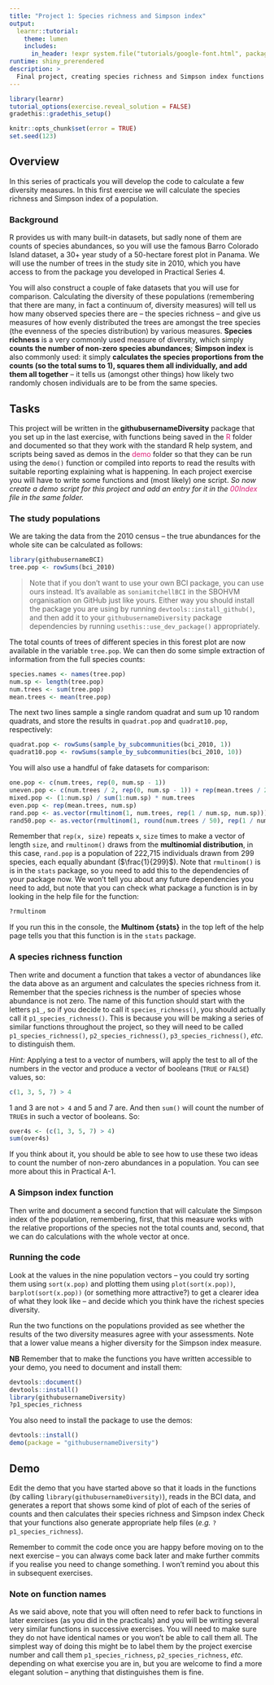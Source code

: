 ```yaml
---
title: "Project 1: Species richness and Simpson index"
output:
  learnr::tutorial:
    theme: lumen
    includes:
      in_header: !expr system.file("tutorials/google-font.html", package = "RPiR")
runtime: shiny_prerendered
description: >
  Final project, creating species richness and Simpson index functions
---
```


```r
library(learnr)
tutorial_options(exercise.reveal_solution = FALSE)
gradethis::gradethis_setup()

knitr::opts_chunk$set(error = TRUE)
set.seed(123)
```

## Overview

In this series of practicals you will develop the code to calculate a few
diversity measures. In this first exercise we will calculate the species
richness and Simpson index of a population.

### Background

R provides us with many built-in datasets, but sadly none of them are counts of
species abundances, so you will use the famous Barro Colorado Island dataset, a 
30+ year study of a 50-hectare forest plot in Panama. We will use the number of 
trees in the study site in 2010, which you have access to from the package you
developed in Practical Series 4.

You will also construct a couple of fake datasets that you will use for 
comparison. Calculating the diversity of these populations (remembering that 
there are many, in fact a continuum of, diversity measures) will tell us how 
many observed species there are -- the species richness -- and give us measures 
of how evenly distributed the trees are amongst the tree species (the evenness 
of the species distribution) by various measures. **Species richness** is a 
very commonly used measure of diversity, which simply **counts the number of
non-zero species abundances**; **Simpson index** is also commonly used: it
simply **calculates the species proportions from the counts (so the total sums 
to 1), squares them all individually, and add them all together** -- it tells us
(amongst other things) how likely two randomly chosen individuals are to be 
from the same species.

## Tasks

This project will be written in the **githubusernameDiversity** package that
you set up in the last exercise, with functions being saved in the
<span style="color: #dd1c77;">R</span> folder and documented so that they work
with the standard R help system, and scripts being saved as demos in the
<span style="color: #dd1c77;">demo</span> folder so that they can be run using
the `demo()` function or compiled into reports to read the results with suitable
reporting explaining what is happening. In each project exercise you will have
to write some functions and (most likely) one script. *So now create a demo
script for this project and add an entry for it in the
<span style="color: #dd1c77;">00Index</span> file in the same folder.*

### The study populations

We are taking the data from the 2010 census -- the true abundances for the whole 
site can be calculated as follows:

```r
library(githubusernameBCI) 
tree.pop <- rowSums(bci_2010)
```

> Note that if you don't want to use your own BCI package, you can use ours
instead. It's available as `soniamitchellBCI` in the SBOHVM organisation on
GitHub just like yours. Either way you should install the package you are using
by running `devtools::install_github()`, and then add it to your
`githubusernameDiversity` package dependencies by running
`usethis::use_dev_package()` appropriately.

The total counts of trees of different species in this forest plot are now 
available in the variable `tree.pop`. We can then do some simple extraction of
information from the full species counts:

```r
species.names <- names(tree.pop) 
num.sp <- length(tree.pop) 
num.trees <- sum(tree.pop) 
mean.trees <- mean(tree.pop)
```

The next two lines sample a single random quadrat and sum up 10 random 
quadrats, and store the results in `quadrat.pop` and `quadrat10.pop`,
respectively:

```r
quadrat.pop <- rowSums(sample_by_subcommunities(bci_2010, 1)) 
quadrat10.pop <- rowSums(sample_by_subcommunities(bci_2010, 10))
```

You will also use a handful of fake datasets for comparison:

```r
one.pop <- c(num.trees, rep(0, num.sp - 1)) 
uneven.pop <- c(num.trees / 2, rep(0, num.sp - 1)) + rep(mean.trees / 2, num.sp) 
mixed.pop <- (1:num.sp) / sum(1:num.sp) * num.trees
even.pop <- rep(mean.trees, num.sp)
rand.pop <- as.vector(rmultinom(1, num.trees, rep(1 / num.sp, num.sp)))
rand50.pop <- as.vector(rmultinom(1, round(num.trees / 50), rep(1 / num.sp, num.sp)))
```

Remember that `rep(x, size)` repeats `x`, `size` times to make a vector of
length `size`, and `rmultinom()` draws from the **multinomial distribution**, 
in this case, `rand.pop` is a population of 222,715 individuals 
drawn from 299 species, each equally abundant ($\frac{1}{299}$). Note that
`rmultinom()` is is in the `stats` package, so you need to add this to the
dependencies of your package now. We won't tell you about any future
dependencies you need to add, but note that you can check what package a
function is in by looking in the help file for the function:

```R
?rmultinom
```

If you run this in the console, the **Multinom {stats}** in the top left of the
help page tells you that this function is in the `stats` package.

### A species richness function

Then write and document a function that takes a vector of abundances like the
data above as an argument and calculates the species richness from it. Remember
that the species richness is the number of species whose abundance is not zero.
The name of this function should start with the letters `p1_`, so if you decide
to call it `species_richness()`, you should actually call it
`p1_species_richness()`. This is because you will be making a series of similar
functions throughout the project, so they will need to be called
`p1_species_richness()`, `p2_species_richness()`, `p3_species_richness()`,
*etc.* to distinguish them.

*Hint:* Applying a test to a vector 
of numbers, will apply the test to all of the numbers in the vector and produce 
a vector of booleans (`TRUE` or `FALSE`) values, so:

```R
c(1, 3, 5, 7) > 4
```
1 and 3 are not `> 4` and 5 and 7 are. And then `sum()` will count the number of
`TRUE`s in such a vector of booleans. So:

```R
over4s <- (c(1, 3, 5, 7) > 4)
sum(over4s)
```

If you think about it, you should be able to see how to use these two ideas to
count the number of non-zero abundances in a population. You can see more about
this in Practical A-1.

### A Simpson index function

Then write and document a second function that will calculate the Simpson 
index of the population, remembering, first, that this measure works with 
the relative proportions of the species not the total counts and, second, that 
we can do calculations with the whole vector at once.

### Running the code

Look at the values in the nine population vectors -- you could try sorting them 
using `sort(x.pop)` and plotting them using `plot(sort(x.pop))`, 
`barplot(sort(x.pop))` (or something more attractive?) to get a clearer idea of 
what they look like -- and decide which you think have the richest species 
diversity.

Run the two functions on the populations provided as see whether the results of 
the two diversity measures agree with your assessments. Note that a lower value 
means a higher diversity for the Simpson index measure.

**NB** Remember that to make the functions you have written accessible to
your demo, you need to document and install them:

```R
devtools::document()
devtools::install()
library(githubusernameDiversity)
?p1_species_richness
```

You also need to install the package to use the demos:

```R
devtools::install()
demo(package = "githubusernameDiversity")
```

## Demo

Edit the demo that you have started above so that it loads in the functions (by
calling `library(githubusernameDiversity)`),  reads in the BCI data, and
generates a report that shows some kind of plot of each of the series of counts
and then calculates their species richness and Simpson index Check that
your functions also generate appropriate help files
(*e.g.* `?p1_species_richness`).

Remember to commit the code once you are happy before moving on to the next 
exercise -- you can always come back later and make further commits if you 
realise you need to change something. I won't remind you about this in 
subsequent exercises.

### Note on function names

As we said above, note that you will often need to refer back to functions in
later exercises (as you did in the practicals) and you will be writing several
very  similar functions in successive exercises. You will need to make sure they
do not have identical names or you won't be able to call them all. 
The simplest way of doing this might be to label them by the project exercise
number and call them `p1_species_richness`, `p2_species_richness`, *etc.* 
depending on what exercise you are in, but you are welcome to find a more 
elegant solution -- anything that distinguishes them is fine.
